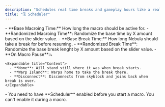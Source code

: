 ```yaml
---
description: "Schedules real time breaks and gameplay hours like a real player would."
title: "🗓️ Scheduler"
---
```


<Accordion title="General" icon="gear" iconType="solid">
  - **Base Macroing Time:** How long the macro should be active for.
  - **Randomized Macroing Time**: Randomize the base time by X amount based on the slider value.
  - **Base Break Time:** How long Nebula should take a break for before resuming.
  - **Randomized Break Time**: Randomize the base break lenght by X amount based on the slider value.
  - **On Macro Pause**:⤵

    <Expandable title="Content">
      - **None**: Will stand still where it was when break starts.
      - **Warp Island**: Warps home to take the break there.
      - **Disconnect**: Disconnects from skyblock and joins back when break is over.
    </Expandable>
</Accordion>

<Accordion title="Usage Notes" icon="sparkles">
  - You need to have **Scheduler** enabled before you start a macro. You can't enable it during a macro.
</Accordion>